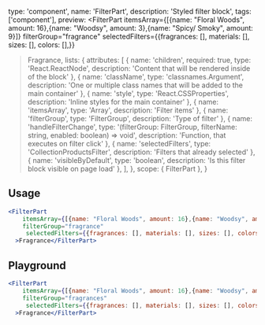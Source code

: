 
  type: 'component',
  name: 'FilterPart',
  description: 'Styled filter block',
  tags: ['component'],
  preview: <FilterPart
    itemsArray={[{name: "Floral Woods", amount: 16},{name: "Woodsy", amount: 3},{name: "Spicy/ Smoky", amount: 9}]}
    filterGroup="fragrance"
    selectedFilters={{fragrances: [], materials: [], sizes: [], colors: [],}}
  >Fragrance</FilterPart>,
  lists: {
    attributes: [
      { name: 'children', required: true, type: 'React.ReactNode', description: 'Content that will be rendered inside of the block' },
      { name: 'className', type: 'classnames.Argument', description: 'One or multiple class names that will be added to the main container' },
      { name: 'style', type: 'React.CSSProperties', description: 'Inline styles for the main container' },
      { name: 'itemsArray', type: 'Array<Filter>', description: 'Filter items' },
      { name: 'filterGroup', type: 'FilterGroup', description: 'Type of filter' },
      { name: 'handleFilterChange', type: '(filterGroup: FilterGroup, filterName: string, enabled: boolean) => void', description: 'Function, that executes on filter click' },
      { name: 'selectedFilters', type: 'CollectionProductsFilter', description: 'Filters that already selected' },
      { name: 'visibleByDefault', type: 'boolean', description: 'Is this filter block visible on page load' },
    ],
  },
  scope: { FilterPart },
}

## Usage

```jsx
<FilterPart
    itemsArray={[{name: "Floral Woods", amount: 16},{name: "Woodsy", amount: 3},{name: "Spicy/ Smoky", amount: 9}]}
    filterGroup="fragrance"
     selectedFilters={{fragrances: [], materials: [], sizes: [], colors: [],}}
  >Fragrance</FilterPart>
```

## Playground

```jsx live
<FilterPart
    itemsArray={[{name: "Floral Woods", amount: 16},{name: "Woodsy", amount: 3},{name: "Spicy/ Smoky", amount: 9}]}
    filterGroup="fragrances"
     selectedFilters={{fragrances: [], materials: [], sizes: [], colors: [],}}
  >Fragrance</FilterPart>
```
